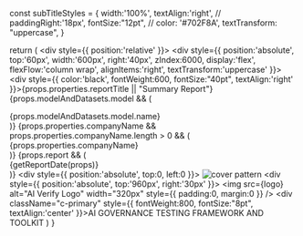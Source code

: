 

  const subTitleStyles = {
    width:'100%',
    textAlign:'right',
    // paddingRight:'18px',
    fontSize:"12pt",
    // color: '#702F8A',
    textTransform: "uppercase",
  }

  return (
    <div style={{ position:'relative' }}>
      <div style={{ position:'absolute', top:'60px', width:'600px', right:'40px', zIndex:6000, display:'flex', flexFlow:'column wrap', alignItems:'right', textTransform:'uppercase' }}>
        <div style={{ color:'black', fontWeight:600, fontSize:"40pt", textAlign:'right' }}>{props.properties.reportTitle || "Summary Report"}</div>
        {props.modelAndDatasets.model && (
          <div style={subTitleStyles} className="c-primary">
            {props.modelAndDatasets.model.name}
          </div>
        )}
        {props.properties.companyName && props.properties.companyName.length > 0 && (
          <div style={subTitleStyles} className="c-primary">
            {props.properties.companyName}
          </div>
        )}
        {props.report && (
          <div style={subTitleStyles} className="c-primary">
            {getReportDate(props)}
          </div>
        )}
      </div>
      <div style={{ position:'absolute', top:0, left:0 }}>
        <img src={cover} alt="cover pattern" />
      </div>
      <div style={{ position:'absolute', top:'960px', right:'30px' }}>
        <img src={logo} alt="AI Verify Logo" width="320px" style={{ padding:0, margin:0 }} />
        <div className="c-primary" style={{ fontWeight:800, fontSize:"8pt", textAlign:'center' }}>AI GOVERNANCE TESTING FRAMEWORK AND TOOLKIT</div>
      </div>
    </div>
  )
}

<div style={{ width:props.container.width }}>
  <MyCoverPage props={props} />
</div>